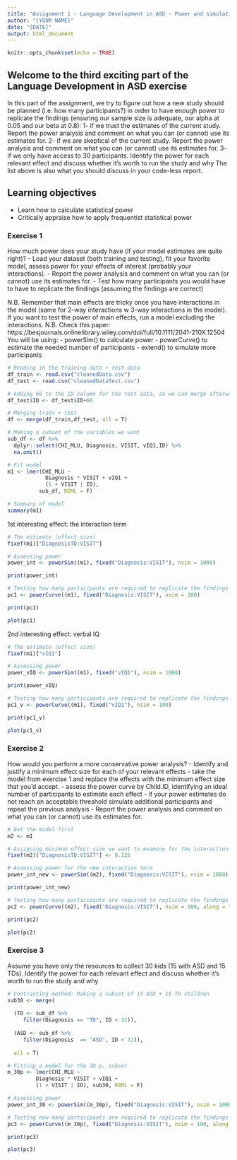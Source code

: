 ```yaml
---
title: "Assignment 1 - Language Development in ASD - Power and simulations"
author: "[YOUR NAME]"
date: "[DATE]"
output: html_document
---
```


```r
knitr::opts_chunk$set(echo = TRUE)
```

## Welcome to the third exciting part of the Language Development in ASD exercise

In this part of the assignment, we try to figure out how a new study should be planned (i.e. how many participants?) in order to have enough power to replicate the findings (ensuring our sample size is adequate, our alpha at 0.05 and our beta at 0.8):
1- if we trust the estimates of the current study. Report the power analysis and comment on what you can (or cannot) use its estimates for.
2- if we are skeptical of the current study. Report the power analysis and comment on what you can (or cannot) use its estimates for.
3- if we only have access to 30 participants. Identify the power for each relevant effect and discuss whether it's worth to run the study and why
The list above is also what you should discuss in your code-less report.


## Learning objectives

- Learn how to calculate statistical power
- Critically appraise how to apply frequentist statistical power

### Exercise 1

How much power does your study have (if your model estimates are quite right)?
- Load your dataset (both training and testing), fit your favorite model, assess power for your effects of interest (probably your interactions).
- Report the power analysis and comment on what you can (or cannot) use its estimates for.
- Test how many participants you would have to have to replicate the findings (assuming the findings are correct)

N.B. Remember that main effects are tricky once you have interactions in the model (same for 2-way interactions w 3-way interactions in the model). If you want to test the power of main effects, run a model excluding the interactions.
N.B. Check this paper: https://besjournals.onlinelibrary.wiley.com/doi/full/10.1111/2041-210X.12504
You will be using:
- powerSim() to calculate power
- powerCurve() to estimate the needed number of participants
- extend() to simulate more participants

```r
# Reading in the training data + test data
df_train <- read.csv("cleanedData.csv") 
df_test <- read.csv("cleanedDataTest.csv")

# Adding 66 to the ID column for the test data, so we can merge afterwards
df_test$ID <- df_test$ID+66

# Merging train + test
df <- merge(df_train,df_test, all = T)

# Making a subset of the variables we want
sub_df <- df %>% 
  dplyr::select(CHI_MLU, Diagnosis, VISIT, vIQ1,ID) %>% 
  na.omit()

# Fit model 
m1 <- lmer(CHI_MLU ~
            Diagnosis * VISIT + vIQ1 + 
            (1 + VISIT | ID), 
          sub_df, REML = F)

# Summary of model
summary(m1)
```

1st interesting effect: the interaction term
```r

# The estimate (effect size)
fixef(m1)["DiagnosisTD:VISIT"] 

# Assessing power 
power_int <- powerSim((m1), fixed("Diagnosis:VISIT"), nsim = 1000)

print(power_int)

# Testing how many participants are required to replicate the findings
pc1 <- powerCurve((m1), fixed("Diagnosis:VISIT"), nsim = 100)

print(pc1)

plot(pc1)

```

2nd interesting effect: verbal IQ
```r

# The estimate (effect size)
fixef(m1)["vIQ1"] 

# Assessing power 
power_vIQ <- powerSim((m1), fixed("vIQ1"), nsim = 1000)

print(power_vIQ)

# Testing how many participants are required to replicate the findings
pc1_v <- powerCurve((m1), fixed("vIQ1"), nsim = 100)

print(pc1_v)

plot(pc1_v)

```

### Exercise 2

How would you perform a more conservative power analysis?
- Identify and justify a minimum effect size for each of your relevant effects
- take the model from exercise 1 and replace the effects with the minimum effect size that you'd accept.
- assess the power curve by Child.ID, identifying an ideal number of participants to estimate each effect
- if your power estimates do not reach an acceptable threshold simulate additional participants and repeat the previous analysis
- Report the power analysis and comment on what you can (or cannot) use its estimates for.

```r

# Get the model first
m2 <- m1

# Assigning minimum effect size we want to examine for the interaction term
fixef(m2)["DiagnosisTD:VISIT"] <- 0.125

# Assessing power for the new interaction term
power_int_new <- powerSim((m2), fixed("Diagnosis:VISIT"), nsim = 1000)

print(power_int_new)

# Testing how many participants are required to replicate the findings
pc2 <- powerCurve((m2), fixed("Diagnosis:VISIT"), nsim = 100, along = "ID")

print(pc2)

plot(pc2)


```


### Exercise 3

Assume you have only the resources to collect 30 kids (15 with ASD and 15 TDs). Identify the power for each relevant effect and discuss whether it's worth to run the study and why

```r

# Contrasting method: Making a subset of 15 ASD + 15 TD children
sub30 <- merge(
  
  (TD <- sub_df %>%
     filter(Diagnosis == "TD", ID < 31)),
  
  (ASD <- sub_df %>%
     filter(Diagnosis  == "ASD", ID < 31)),
              
  all = T)

# Fitting a model for the 30 p. subset
m_30p <- lmer(CHI_MLU ~ 
         Diagnosis * VISIT + vIQ1 + 
         (1 + VISIT | ID), sub30, REML = F)

# Assessing power
power_int_30 <- powerSim((m_30p), fixed("Diagnosis:VISIT"), nsim = 1000)

# Testing how many participants are required to replicate the findings here
pc3 <- powerCurve((m_30p), fixed("Diagnosis:VISIT"), nsim = 100, along = "ID")

print(pc3)

plot(pc3)


```
